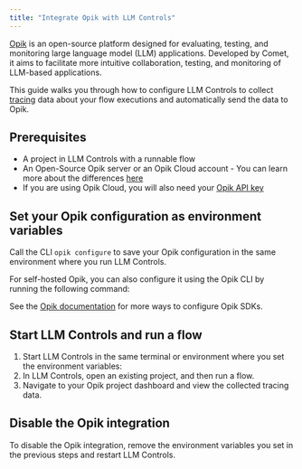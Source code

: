 ```yaml
---
title: "Integrate Opik with LLM Controls"
---
```


[Opik](https://www.comet.com/site/products/opik/) is an open-source platform designed for evaluating, testing, and monitoring large language model (LLM) applications. Developed by Comet, it aims to facilitate more intuitive collaboration, testing, and monitoring of LLM-based applications.

This guide walks you through how to configure LLM Controls to collect [tracing](https://www.comet.com/docs/opik/tracing/log_traces) data about your flow executions and automatically send the data to Opik.

## **Prerequisites**[**​**](https://docs.langflow.org/integrations-opik#prerequisites)

- A project in LLM Controls with a runnable flow
- An Open-Source Opik server or an Opik Cloud account - You can learn more about the differences [here](https://www.comet.com/docs/opik/faq#what-is-the-difference-between-opik-cloud-and-the-open-source-opik-platform-)
- If you are using Opik Cloud, you will also need your [Opik API key](https://www.comet.com/docs/opik/faq#where-can-i-find-my-opik-api-key-)

## **Set your Opik configuration as environment variables**[**​**](https://docs.langflow.org/integrations-opik#set-your-opik-configuration-as-environment-variables)

Call the CLI `opik configure` to save your Opik configuration in the same environment where you run LLM Controls.

For self-hosted Opik, you can also configure it using the Opik CLI by running the following command:

See the [Opik documentation](https://www.comet.com/docs/opik/tracing/sdk_configuration) for more ways to configure Opik SDKs.

## **Start LLM Controls and run a flow**

1. Start LLM Controls in the same terminal or environment where you set the environment variables:
2. In LLM Controls, open an existing project, and then run a flow.
3. Navigate to your Opik project dashboard and view the collected tracing data.

## **Disable the Opik integration**[**​**](https://docs.langflow.org/integrations-opik#disable-the-opik-integration)

To disable the Opik integration, remove the environment variables you set in the previous steps and restart LLM Controls.